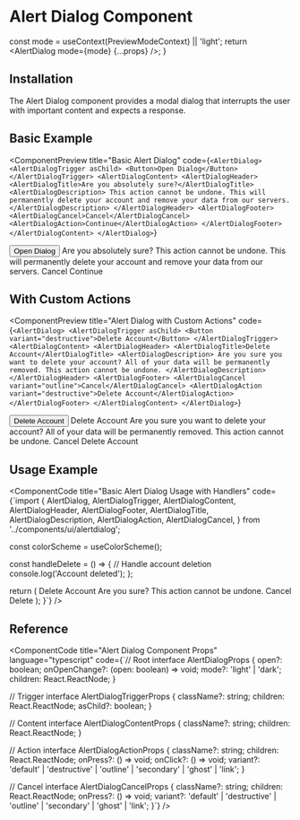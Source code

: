 # Alert Dialog Component


  const mode = useContext(PreviewModeContext) || 'light';
  return <AlertDialog mode={mode} {...props} />;
}

## Installation

The Alert Dialog component provides a modal dialog that interrupts the user with important content and expects a response.

<ComponentCode 
  language="bash"
  code="npx @nativecn/cli add alert-dialog"
  title="Installation Command"
/>

## Basic Example

<ComponentPreview
  title="Basic Alert Dialog"
  code={`<AlertDialog>
  <AlertDialogTrigger asChild>
    <Button>Open Dialog</Button>
  </AlertDialogTrigger>
  <AlertDialogContent>
    <AlertDialogHeader>
      <AlertDialogTitle>Are you absolutely sure?</AlertDialogTitle>
      <AlertDialogDescription>
        This action cannot be undone. This will permanently delete your account
        and remove your data from our servers.
      </AlertDialogDescription>
    </AlertDialogHeader>
    <AlertDialogFooter>
      <AlertDialogCancel>Cancel</AlertDialogCancel>
      <AlertDialogAction>Continue</AlertDialogAction>
    </AlertDialogFooter>
  </AlertDialogContent>
</AlertDialog>`}
>
  <AlertDialogWithMode>
    <AlertDialogTrigger asChild>
      <Button>Open Dialog</Button>
    </AlertDialogTrigger>
    <AlertDialogContent>
      <AlertDialogHeader>
        <AlertDialogTitle>Are you absolutely sure?</AlertDialogTitle>
        <AlertDialogDescription>
          This action cannot be undone. This will permanently delete your account
          and remove your data from our servers.
        </AlertDialogDescription>
      </AlertDialogHeader>
      <AlertDialogFooter>
        <AlertDialogCancel>Cancel</AlertDialogCancel>
        <AlertDialogAction>Continue</AlertDialogAction>
      </AlertDialogFooter>
    </AlertDialogContent>
  </AlertDialogWithMode>
</ComponentPreview>

## With Custom Actions

<ComponentPreview
  title="Alert Dialog with Custom Actions"
  code={`<AlertDialog>
  <AlertDialogTrigger asChild>
    <Button variant="destructive">Delete Account</Button>
  </AlertDialogTrigger>
  <AlertDialogContent>
    <AlertDialogHeader>
      <AlertDialogTitle>Delete Account</AlertDialogTitle>
      <AlertDialogDescription>
        Are you sure you want to delete your account? All of your data will be permanently removed.
        This action cannot be undone.
      </AlertDialogDescription>
    </AlertDialogHeader>
    <AlertDialogFooter>
      <AlertDialogCancel variant="outline">Cancel</AlertDialogCancel>
      <AlertDialogAction variant="destructive">Delete Account</AlertDialogAction>
    </AlertDialogFooter>
  </AlertDialogContent>
</AlertDialog>`}
>
  <AlertDialogWithMode>
    <AlertDialogTrigger asChild>
      <Button variant="destructive">Delete Account</Button>
    </AlertDialogTrigger>
    <AlertDialogContent>
      <AlertDialogHeader>
        <AlertDialogTitle>Delete Account</AlertDialogTitle>
        <AlertDialogDescription>
          Are you sure you want to delete your account? All of your data will be permanently removed.
          This action cannot be undone.
        </AlertDialogDescription>
      </AlertDialogHeader>
      <AlertDialogFooter>
        <AlertDialogCancel variant="outline">Cancel</AlertDialogCancel>
        <AlertDialogAction variant="destructive">Delete Account</AlertDialogAction>
      </AlertDialogFooter>
    </AlertDialogContent>
  </AlertDialogWithMode>
</ComponentPreview>

## Usage Example

<ComponentCode
  title="Basic Alert Dialog Usage with Handlers"
  code={`import {
  AlertDialog,
  AlertDialogTrigger,
  AlertDialogContent,
  AlertDialogHeader,
  AlertDialogFooter,
  AlertDialogTitle,
  AlertDialogDescription,
  AlertDialogAction,
  AlertDialogCancel,
} from '../components/ui/alertdialog';

  const colorScheme = useColorScheme();
  
  const handleDelete = () => {
    // Handle account deletion
    console.log('Account deleted');
  };

  return (
    <AlertDialog mode={colorScheme}>
      <AlertDialogTrigger>Delete Account</AlertDialogTrigger>
      <AlertDialogContent>
        <AlertDialogHeader>
          <AlertDialogTitle>Are you sure?</AlertDialogTitle>
          <AlertDialogDescription>
            This action cannot be undone.
          </AlertDialogDescription>
        </AlertDialogHeader>
        <AlertDialogFooter>
          <AlertDialogCancel>Cancel</AlertDialogCancel>
          <AlertDialogAction onPress={handleDelete}>
            Delete
          </AlertDialogAction>
        </AlertDialogFooter>
      </AlertDialogContent>
    </AlertDialog>
  );
}`}
/>

## Reference

<ComponentCode
  title="Alert Dialog Component Props"
  language="typescript"
  code={`// Root
interface AlertDialogProps {
  open?: boolean;
  onOpenChange?: (open: boolean) => void;
  mode?: 'light' | 'dark';
  children: React.ReactNode;
}

// Trigger
interface AlertDialogTriggerProps {
  className?: string;
  children: React.ReactNode;
  asChild?: boolean;
}

// Content
interface AlertDialogContentProps {
  className?: string;
  children: React.ReactNode;
}

// Action
interface AlertDialogActionProps {
  className?: string;
  children: React.ReactNode;
  onPress?: () => void;
  onClick?: () => void;
  variant?: 'default' | 'destructive' | 'outline' | 'secondary' | 'ghost' | 'link';
}

// Cancel
interface AlertDialogCancelProps {
  className?: string;
  children: React.ReactNode;
  onPress?: () => void;
  variant?: 'default' | 'destructive' | 'outline' | 'secondary' | 'ghost' | 'link';
}`}
/>
